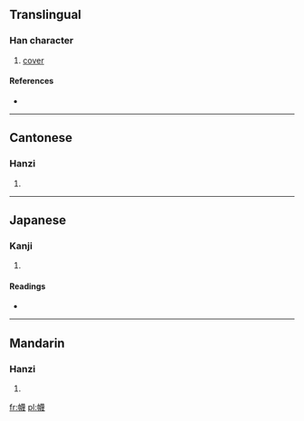 ==Translingual==

===Han character===
{{Han char|rn=50|rad=巾|as=15|sn=18|four=4425<sub>3</sub>|canj=中月廿田戈 (LBTWI)}}

# [[cover]]

====References====
* {{Han ref|kx=0338.030|dkj=09133|dj=0644.340|hdz=10757.030|uh=5E6D|ud=24173|bh=EFC5|bd=61381}}

----

==Cantonese==

===Hanzi===
{{yue-hanzi|jyut=|y=mik6}}

# {{defn|Cantonese|sort=巾15}}

----

==Japanese==

===Kanji===
{{ja-kanji|grade=|rs=巾15}}

# {{defn|Japanese|sort=巾15}}

====Readings====
* {{ja-readings|on=[[べつ]] (betsu), [[めち]] (mechi), [[ばつ]] (batsu), [[まち]] (machi)|kun=[[おほひ]] (ohohi)}}

----

==Mandarin==

===Hanzi===
{{cmn-hanzi|pin=[[gàn]] ([[gan4]]), [[hán]] ([[han2]]), [[miè]] ([[mie4]])|wg=kan<sup>4</sup>, han<sup>2</sup>, mieh<sup>4</sup>}}

# {{defn|Mandarin|sort=巾15}}

[[fr:幭]]
[[pl:幭]]